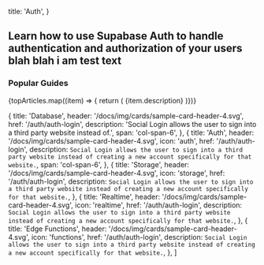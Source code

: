 
  title: 'Auth',
}

## Learn how to use Supabase Auth to handle authentication and authorization of your users blah blah i am test text

### Popular Guides

<div className="grid grid-cols-12 gap-6 not-prose">
  {topArticles.map((item) => {
    return (
      <Link
        href={`/new/${item.href}`}
        key={item.title}
        passHref
      >
        <a className={item.span ?? 'col-span-4'}>
          <GlassPanel
            title="Social Login"
            header="/docs/img/cards/sample-card-header-4.svg"
            span="col-span-6"
            background={false}
          >
            {item.description}
          </GlassPanel>
        </a>
      </Link>
    )})}

</div>

  {
    title: 'Database',
    header: '/docs/img/cards/sample-card-header-4.svg',
    href: '/auth/auth-login',
    description: 'Social Login allows the user to sign into a third party website instead of.',
    span: 'col-span-6',
  },
  {
    title: 'Auth',
    header: '/docs/img/cards/sample-card-header-4.svg',
    icon: 'auth',
    href: '/auth/auth-login',
    description: `
Social Login allows the user to sign into a third party website instead of creating a new account specifically for that website.
  `,
    span: 'col-span-6',
  },
  {
    title: 'Storage',
    header: '/docs/img/cards/sample-card-header-4.svg',
    icon: 'storage',
    href: '/auth/auth-login',
    description: `
Social Login allows the user to sign into a third party website instead of creating a new account specifically for that website.
  `,
  },
  {
    title: 'Realtime',
    header: '/docs/img/cards/sample-card-header-4.svg',
    icon: 'realtime',
    href: '/auth/auth-login',
    description: `
Social Login allows the user to sign into a third party website instead of creating a new account specifically for that website.
  `,
  },
  {
    title: 'Edge Functions',
    header: '/docs/img/cards/sample-card-header-4.svg',
    icon: 'functions',
    href: '/auth/auth-login',
    description: `
Social Login allows the user to sign into a third party website instead of creating a new account specifically for that website.
  `,
  },
]


